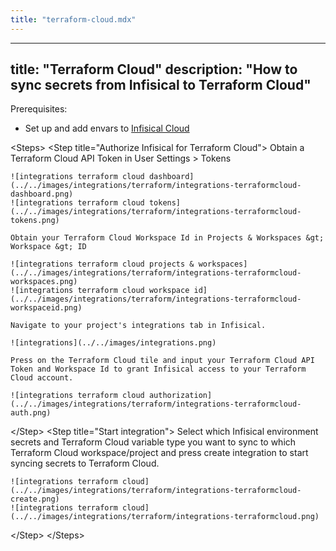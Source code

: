 ```yaml
---
title: "terraform-cloud.mdx"
---
```


---
title: "Terraform Cloud"
description: "How to sync secrets from Infisical to Terraform Cloud"
---

Prerequisites:

- Set up and add envars to [Infisical Cloud](https://app.infisical.com)

&lt;Steps&gt;
  &lt;Step title="Authorize Infisical for Terraform Cloud"&gt;
    Obtain a Terraform Cloud API Token in User Settings &gt; Tokens

    ![integrations terraform cloud dashboard](../../images/integrations/terraform/integrations-terraformcloud-dashboard.png)
    ![integrations terraform cloud tokens](../../images/integrations/terraform/integrations-terraformcloud-tokens.png)

    Obtain your Terraform Cloud Workspace Id in Projects & Workspaces &gt; Workspace &gt; ID

    ![integrations terraform cloud projects & workspaces](../../images/integrations/terraform/integrations-terraformcloud-workspaces.png)
    ![integrations terraform cloud workspace id](../../images/integrations/terraform/integrations-terraformcloud-workspaceid.png)

    Navigate to your project's integrations tab in Infisical.

    ![integrations](../../images/integrations.png)

    Press on the Terraform Cloud tile and input your Terraform Cloud API Token and Workspace Id to grant Infisical access to your Terraform Cloud account.

    ![integrations terraform cloud authorization](../../images/integrations/terraform/integrations-terraformcloud-auth.png)

  &lt;/Step&gt;
  &lt;Step title="Start integration"&gt;
    Select which Infisical environment secrets and Terraform Cloud variable type you want to sync to which Terraform Cloud workspace/project and press create integration to start syncing secrets to Terraform Cloud.

    ![integrations terraform cloud](../../images/integrations/terraform/integrations-terraformcloud-create.png)
    ![integrations terraform cloud](../../images/integrations/terraform/integrations-terraformcloud.png)
  &lt;/Step&gt;
&lt;/Steps&gt;
